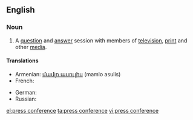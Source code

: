 ==English==

===Noun===
{{en-noun}}

# A [[question]] and [[answer]] session with members of [[television]], [[print]] and other [[media]].

====Translations====
{{trans-top|question and answer session with members of television, print and other media}}
* Armenian: [[մամլո ասուլիս]] (mamlo asulis)
* French: {{t+|fr|conférence de presse|f}}
{{trans-mid}}
* German: {{t-|de|Pressekonferenz|f}}
* Russian: {{t+|ru|пресс-конференция|f|tr=press-konferencija|sc=Cyrl}}
{{trans-bottom}}

[[el:press conference]]
[[ta:press conference]]
[[vi:press conference]]